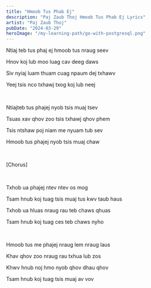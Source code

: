 ```yaml
---
title: "Hmoob Tus Phab Ej"
description: "Paj Zaub Thoj Hmoob Tus Phab Ej Lyrics"
artist: "Paj Zaub Thoj"
pubDate: "2024-03-29"
heroImage: "/my-learning-path/go-with-postgresql.png"
---
```


Ntiaj teb tus phaj ej hmoob tus nraug seev

Hnov koj lub moo luag cav deeg daws

Siv nyiaj luam thuam cuag npaum dej txhawv

Yeej tsis nco txhawj txog koj lub neej

<br />

Ntiajteb tus phajej nyob tsis muaj tsev

Tsuas xav qhov zoo tsis txhawj qhov phem

Tsis ntshaw poj niam me nyuam tub sev

Hmoob tus phajej nyob tsis muaj chaw

<br />

[Chorus]

<br />

Txhob ua phajej ntev ntev os mog

Tsam hnub koj tuag tsis muaj tus kwv taub haus

Txhob ua hluas nraug rau teb chaws qhuas

Tsam hnub koj tuag ces teb chaws nyho

<br />

Hmoob tus me phajej nraug lem nraug laus

Khav qhov zoo nraug rau txhua lub zos

Khwv hnub noj hmo nyob qhov dhau qhov

Tsam hnub koj tuag tsis muaj av vov
